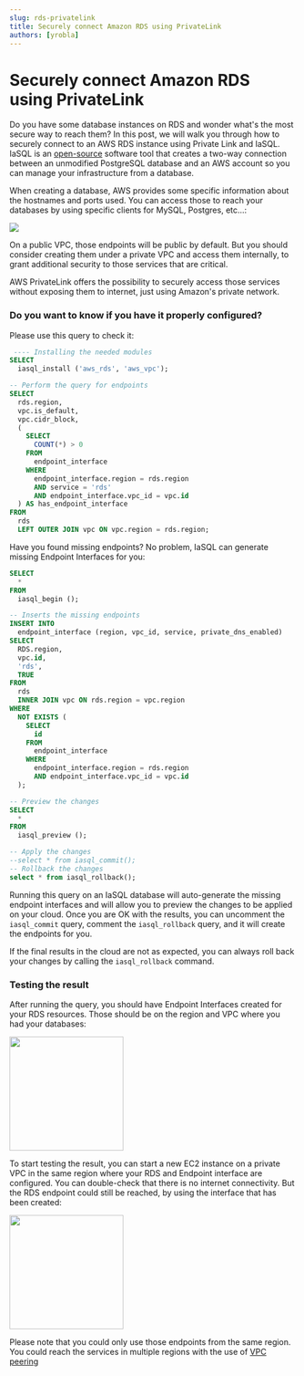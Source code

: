 ```yaml
---
slug: rds-privatelink
title: Securely connect Amazon RDS using PrivateLink
authors: [yrobla]
---
```


# Securely connect Amazon RDS using PrivateLink

Do you have some database instances on RDS and wonder what's the most secure way to reach them? In this post, we will walk you through how to securely connect to an AWS RDS instance using Private Link and IaSQL. IaSQL is an [open-source](https://github.com/iasql/iasql) software tool that creates a two-way connection between an unmodified PostgreSQL database and an AWS account so you can manage your infrastructure from a database.

<!-- truncate -->

When creating a database, AWS provides some specific information about the hostnames and ports used. You can access those to reach your databases by using specific clients for MySQL, Postgres, etc...:

<img src="/img/how_to_connect_rds.png" />

On a public VPC, those endpoints will be public by default. But you should consider creating them under a
private VPC and access them internally, to grant additional security to those services that are critical.

AWS PrivateLink offers the possibility to securely access those services without exposing them to internet,
just using Amazon's private network.

### Do you want to know if you have it properly configured?

Please use this query to check it:

```sql title="Run SQL to check your endpoints"
 ---- Installing the needed modules
SELECT
  iasql_install ('aws_rds', 'aws_vpc');

-- Perform the query for endpoints
SELECT
  rds.region,
  vpc.is_default,
  vpc.cidr_block,
  (
    SELECT
      COUNT(*) > 0
    FROM
      endpoint_interface
    WHERE
      endpoint_interface.region = rds.region
      AND service = 'rds'
      AND endpoint_interface.vpc_id = vpc.id
  ) AS has_endpoint_interface
FROM
  rds
  LEFT OUTER JOIN vpc ON vpc.region = rds.region;
```

Have you found missing endpoints? No problem, IaSQL can generate missing Endpoint Interfaces for you:

```sql title="Add missing endpoint interfaces"
SELECT
  *
FROM
  iasql_begin ();

-- Inserts the missing endpoints
INSERT INTO
  endpoint_interface (region, vpc_id, service, private_dns_enabled)
SELECT
  RDS.region,
  vpc.id,
  'rds',
  TRUE
FROM
  rds
  INNER JOIN vpc ON rds.region = vpc.region
WHERE
  NOT EXISTS (
    SELECT
      id
    FROM
      endpoint_interface
    WHERE
      endpoint_interface.region = rds.region
      AND endpoint_interface.vpc_id = vpc.id
  );

-- Preview the changes
SELECT
  *
FROM
  iasql_preview ();

-- Apply the changes
--select * from iasql_commit();
-- Rollback the changes
select * from iasql_rollback();
```

Running this query on an IaSQL database will auto-generate the missing endpoint interfaces and will allow you to preview the changes to be applied on your cloud. Once you are OK with the results,
you can uncomment the `iasql_commit` query, comment the `iasql_rollback` query, and it will create the endpoints for you.

If the final results in the cloud are not as expected, you can always roll back your changes by calling the `iasql_rollback` command.

### Testing the result

After running the query, you should have Endpoint Interfaces created for your RDS resources. Those should be on the region and VPC where you had your databases:

<div class="col col--12">
  <img src="/img/rds_endpoint_interfaces_created.png" height="200" />
</div>

To start testing the result, you can start a new EC2 instance on a private VPC in the same region
where your RDS and Endpoint interface are configured. You can double-check that there is no internet
connectivity. But the RDS endpoint could still be reached, by using the interface that has been created:

<div class="col col--12">
  <img src="/img/access_rds_endpoint.png" height="200" />
</div>

Please note that you could only use those endpoints from the same region. You could reach the services in multiple regions with the use of <a href="https://docs.aws.amazon.com/vpc/latest/peering/what-is-vpc-peering.html" target="_blank">
VPC peering</a>
